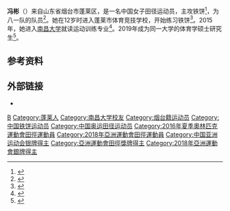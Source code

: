 {{noteTA|G1=Sports}}
{{Infobox sportsperson
| name                      = 冯彬
| image                     = 
| alt                       = 
| romanizedname             = 
| birth_name                = 
| nationality               = {{PRC}}
| hometown                  = 
| birth_date                = {{birth date and age|1994|4|3|df=y}}
| birth_place               = {{CHN}}[[山东省|山东省]][[蓬莱市|蓬莱市]]
| death_date                = 
| death_place               = 
| residence                 = 
| education                 = 
| alma_mater                = 
| years_active              = 
| height                    = {{convert|1.84|m|ftin|abbr=on}}
| weight                    = {{convert|95|kg|lb|abbr=on}}
| spouse                    = 
| country                   = {{CHN}}
| sport                     = 田徑
| catches                   = 
| rank                      = 
| event                     = [[铁饼|铁饼]]
| collegeteam               = 
| club                      = 
| team                      = 
| turnedpro                 = 
| coach                     = 
| retired                   = 
| coaching                  = 
| worlds                    = 
| nationals                 = 
| olympics                  = 
| highestranking            = 
| pb                        = 
| medaltemplates = 
{{MedalSport|女子[[田径|田径]]}}
{{MedalCountry|{{CHN}}}}
{{MedalCompetition|[[亚洲运动会|亚洲运动会]]}}
{{MedalSilver|[[2018年亚洲运动会|2018 雅加达]]|[[2018年亚洲运动会田径比赛|铁饼]]}}
{{MedalCompetition|[[亚洲田径锦标赛|亚洲田径锦标赛]]}}
{{MedalGold|[[2019年亚洲田径锦标赛|2019 多哈]]|铁饼}}
{{MedalCompetition|[[世界军人运动会|世界军人运动会]]}}
{{MedalGold|[[2015年世界军人运动会|2015 闻庆]]|铁饼}}
{{MedalGold|[[2019年世界军人运动会|2019 武汉]]|铁饼}}
}}
'''冯彬'''（{{bd|1994年|8月20日||}}）来自山东省烟台市蓬莱区，是一名中国女子田径运动员，主攻铁饼<ref>{{cite web|url=http://yantai.sdnews.com.cn/ytxw/201607/t20160721_2112276.htm|title=9名烟台健儿即将征战里约，实力冲金|publisher=鲁网烟台|date=2016-07-21|accessdate=2020-09-15|archiveurl=https://archive.today/20200915095129/http://yantai.sdnews.com.cn/ytxw/201607/t20160721_2112276.htm|archivedate=2020-09-15}}</ref>，为八一队的队员<ref>{{cite web|url=http://www.new-sports.cn/jingti/201907/t20190708_37157.html|title=铁饼选手冯彬延续赛季出色状态，全国田径锦标赛击败国家队队友夺冠|publisher=新体育|date=2019-07-08|accessdate=2020-09-15|archiveurl=https://archive.today/20200915102446/http://www.new-sports.cn/jingti/201907/t20190708_37157.html|archivedate=2020-09-15}}</ref>。她在12岁时进入蓬莱市体育竞技学校，开始练习铁饼<ref>{{cite web|url=http://news.shm.com.cn/2016-08/18/content_4514545.htm|title=烟台铁饼姑娘奥运首秀获得第8名 冯彬父母盼女平安归来|publisher=水母网|date=2016-08-18|accessdate=2020-09-15|archiveurl=https://archive.today/20200915101033/http://news.shm.com.cn/2016-08/18/content_4514545.htm|archivedate=2020-09-15}}</ref>。2015年，她进入[[南昌大学|南昌大学]]就读运动训练专业<ref>{{cite web|url=http://jx.ifeng.com/a/20160817/4876816_0.shtml|title=江西省高校三学子里约奥运获佳绩|publisher=[[凤凰网|凤凰网]]|date=2016-08-17|accessdate=2020-09-15|archiveurl=https://web.archive.org/web/20160818200656/http://jx.ifeng.com/a/20160817/4876816_0.shtml|archivedate=2016-08-18|dead-url=no}}</ref>。2019年成为同一大学的体育学硕士研究生<ref>{{cite web|url=http://tyyjyxy.ncu.edu.cn/xwgg/171bcaf4587e45f4a7f734502860d5d1.htm|title=南大学子在军运会上获三块金牌！|work=南昌大学体育学院|date=2019-10-29|accessdate=2020-09-15|archiveurl=https://archive.today/20200915100801/http://tyyjyxy.ncu.edu.cn/xwgg/171bcaf4587e45f4a7f734502860d5d1.htm|archivedate=2020-09-15}}</ref>。

==参考资料==
{{reflist}}

==外部链接==
*{{IAAF name|257303}}

{{authority control}}

{{DEFAULTSORT:Feng Bin}}
[[Category:冯姓|B]]
[[Category:蓬莱人|Category:蓬莱人]]
[[Category:南昌大学校友|Category:南昌大学校友]]
[[Category:烟台籍运动员|Category:烟台籍运动员]]
[[Category:中国铁饼运动员|Category:中国铁饼运动员]]
[[Category:中国奥运田径运动员|Category:中国奥运田径运动员]]
[[Category:2016年夏季奧林匹克運動會田徑運動員|Category:2016年夏季奧林匹克運動會田徑運動員]]
[[Category:2018年亞洲運動會田徑運動員|Category:2018年亞洲運動會田徑運動員]]
[[Category:中国亚洲运动会银牌得主|Category:中国亚洲运动会银牌得主]]
[[Category:亞洲運動會田徑獎牌得主|Category:亞洲運動會田徑獎牌得主]]
[[Category:2018年亞洲運動會銀牌得主|Category:2018年亞洲運動會銀牌得主]]